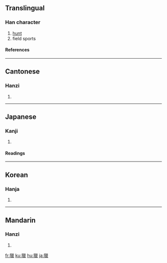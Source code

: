 {{see|猎|獵}}

==Translingual==
===Han character===
{{Han char|rn=94|rad=犬|as=15|sn=18|four=4221<sub>6</sub>|canj=大竹女女女 (KHVVV)}}
# [[hunt]]
# field sports
====References====
{{Han ref|kx=0720.270|dkj=20768|dj=1132.130|hdz=21376.070|uh=7375|ud=29557|bh=C279|bd=49785}}

----
==Cantonese==
===Hanzi===
{{yue-hanzi|jyut=|y=lip6}}
# {{defn|Cantonese}}

----
==Japanese==
===Kanji===
{{ja-kanji|grade=|rs=犬15}}
# {{defn|Japanese}} 
====Readings====
{{ja-readings|on=[[りょう]] (ryō)|kun=[[かり]] (kari), [[かる]] (karu)}}

----
==Korean==
===Hanja===
{{ko-hanja|hangeul=렵>엽|eumhun=|rv=ryeop>yeop|mr=ryŏp>yŏp|y=lyep>yep}}
# {{defn|Korean}}

----
==Mandarin==
===Hanzi===
{{cmn-hanzi|sim=猎|pin=[[jǐng]] ([[jing3]]), [[liè]] ([[lie4]])|wg=ching<sup>3</sup>, lieh<sup>4</sup>}}
# {{defn|Mandarin}}

[[fr:獵]]
[[ku:獵]]
[[hu:獵]]
[[ja:獵]]